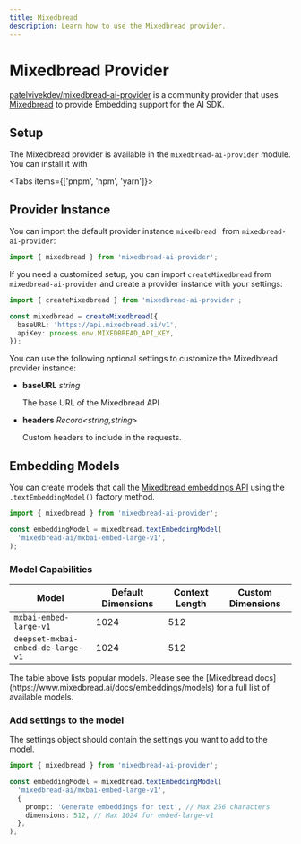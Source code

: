 ```yaml
---
title: Mixedbread
description: Learn how to use the Mixedbread provider.
---
```


# Mixedbread Provider

[patelvivekdev/mixedbread-ai-provider](https://github.com/patelvivekdev/mixedbread-ai-provider) is a community provider that uses [Mixedbread](https://www.mixedbread.ai/) to provide Embedding support for the AI SDK.

## Setup

The Mixedbread provider is available in the `mixedbread-ai-provider` module. You can install it with

<Tabs items={['pnpm', 'npm', 'yarn']}>
  <Tab>
    <Snippet text="pnpm add mixedbread-ai-provider" dark />
  </Tab>
  <Tab>
    <Snippet text="npm install mixedbread-ai-provider" dark />
  </Tab>
  <Tab>
    <Snippet text="yarn add mixedbread-ai-provider" dark />
  </Tab>
</Tabs>

## Provider Instance

You can import the default provider instance `mixedbread ` from `mixedbread-ai-provider`:

```ts
import { mixedbread } from 'mixedbread-ai-provider';
```

If you need a customized setup, you can import `createMixedbread` from `mixedbread-ai-provider` and create a provider instance with your settings:

```ts
import { createMixedbread } from 'mixedbread-ai-provider';

const mixedbread = createMixedbread({
  baseURL: 'https://api.mixedbread.ai/v1',
  apiKey: process.env.MIXEDBREAD_API_KEY,
});
```

You can use the following optional settings to customize the Mixedbread provider instance:

- **baseURL** _string_

  The base URL of the Mixedbread API

- **headers** _Record&lt;string,string&gt;_

  Custom headers to include in the requests.

## Embedding Models

You can create models that call the [Mixedbread embeddings API](https://www.mixedbread.ai/api-reference/endpoints/embeddings)
using the `.textEmbeddingModel()` factory method.

```ts
import { mixedbread } from 'mixedbread-ai-provider';

const embeddingModel = mixedbread.textEmbeddingModel(
  'mixedbread-ai/mxbai-embed-large-v1',
);
```

### Model Capabilities

| Model                             | Default Dimensions | Context Length | Custom Dimensions   |
| --------------------------------- | ------------------ | -------------- | ------------------- |
| `mxbai-embed-large-v1`            | 1024               | 512            | <Check size={18} /> |
| `deepset-mxbai-embed-de-large-v1` | 1024               | 512            | <Check size={18} /> |

<Note>
  The table above lists popular models. Please see the [Mixedbread
  docs](https://www.mixedbread.ai/docs/embeddings/models) for a full list of
  available models.
</Note>

### Add settings to the model

The settings object should contain the settings you want to add to the model.

```ts
import { mixedbread } from 'mixedbread-ai-provider';

const embeddingModel = mixedbread.textEmbeddingModel(
  'mixedbread-ai/mxbai-embed-large-v1',
  {
    prompt: 'Generate embeddings for text', // Max 256 characters
    dimensions: 512, // Max 1024 for embed-large-v1
  },
);
```
